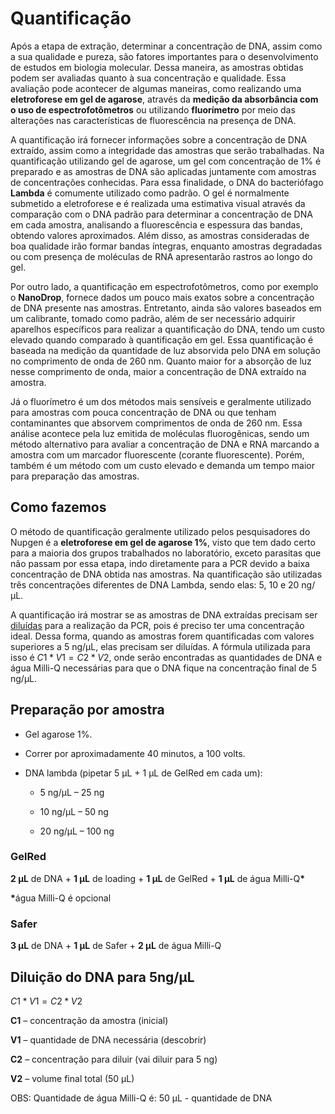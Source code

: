 # Quantificação

Após a etapa de extração, determinar a concentração de DNA, assim como a sua qualidade e pureza, são fatores importantes para o desenvolvimento de estudos em biologia molecular. Dessa maneira, as amostras obtidas podem ser avaliadas quanto à sua concentração e qualidade. Essa avaliação pode acontecer de algumas maneiras, como realizando uma **eletroforese em gel de agarose**, através da **medição da absorbância com o uso de espectrofotômetros** ou utilizando **fluorímetro** por meio das alterações nas características de fluorescência na presença de DNA.

A quantificação irá fornecer informações sobre a concentração de DNA extraído, assim como a integridade das amostras que serão trabalhadas. Na quantificação utilizando gel de agarose, um gel com concentração de 1% é preparado e as amostras de DNA são aplicadas juntamente com amostras de concentrações conhecidas. Para essa finalidade, o DNA do bacteriófago **Lambda** é comumente utilizado como padrão. O gel é normalmente submetido a eletroforese e é realizada uma estimativa visual através da comparação com o DNA padrão para determinar a concentração de DNA em cada amostra, analisando a fluorescência e espessura das bandas, obtendo valores aproximados. Além disso, as amostras consideradas de boa qualidade irão formar bandas íntegras, enquanto amostras degradadas ou com presença de moléculas de RNA apresentarão rastros ao longo do gel.

Por outro lado, a quantificação em espectrofotômetros, como por exemplo o **NanoDrop**, fornece dados um pouco mais exatos sobre a concentração de DNA presente nas amostras. Entretanto, ainda são valores baseados em um calibrante, tomado como padrão, além de ser necessário adquirir aparelhos específicos para realizar a quantificação do DNA, tendo um custo elevado quando comparado à quantificação em gel. Essa quantificação é baseada na medição da quantidade de luz absorvida pelo DNA em solução no comprimento de onda de 260 nm. Quanto maior for a absorção de luz nesse comprimento de onda, maior a concentração de DNA extraído na amostra.

Já o fluorímetro é um dos métodos mais sensíveis e geralmente utilizado para amostras com pouca concentração de DNA ou que tenham contaminantes que absorvem comprimentos de onda de 260 nm. Essa análise acontece pela luz emitida de moléculas fluorogênicas, sendo um método alternativo para avaliar a concentração de DNA e RNA marcando a amostra com um marcador fluorescente (corante fluorescente). Porém, também é um método com um custo elevado e demanda um tempo maior para preparação das amostras.

::: {.callout-note appearance="simple"}
## Como fazemos

O método de quantificação geralmente utilizado pelos pesquisadores do Nupgen é a **eletroforese em gel de agarose 1%**, visto que tem dado certo para a maioria dos grupos trabalhados no laboratório, exceto parasitas que não passam por essa etapa, indo diretamente para a PCR devido a baixa concentração de DNA obtida nas amostras. Na quantificação são utilizadas três concentrações diferentes de DNA Lambda, sendo elas: 5, 10 e 20 ng/μL.
:::

A quantificação irá mostrar se as amostras de DNA extraídas precisam ser [diluídas](diluicoes.qmd) para a realização da PCR, pois é preciso ter uma concentração ideal. Dessa forma, quando as amostras forem quantificadas com valores superiores a 5 ng/μL, elas precisam ser diluídas. A fórmula utilizada para isso é $C1 * V1 = C2 * V2$, onde serão encontradas as quantidades de DNA e água Milli-Q necessárias para que o DNA fique na concentração final de 5 ng/μL.

## Preparação por amostra

-   Gel agarose 1%.

-   Correr por aproximadamente 40 minutos, a 100 volts.

-   DNA lambda (pipetar 5 μL + 1 μL de GelRed em cada um):

    -   5 ng/μL -- 25 ng

    -   10 ng/μL -- 50 ng

    -   20 ng/μL -- 100 ng

### GelRed

**2 μL** de DNA + **1 μL** de loading + **1 μL** de GelRed + **1 μL** de água Milli-Q**\***

**\***água Milli-Q é opcional

### Safer

**3 μL** de DNA + **1 μL** de Safer + **2 μL** de água Milli-Q

## Diluição do DNA para 5ng/μL

$C1 * V1 = C2 * V2$

**C1** -- concentração da amostra (inicial)

**V1** -- quantidade de DNA necessária (descobrir)

**C2** -- concentração para diluir (vai diluir para 5 ng)

**V2** -- volume final total (50 μL)

OBS: Quantidade de água Milli-Q é: 50 μL - quantidade de DNA

